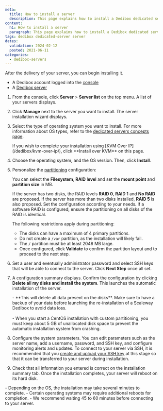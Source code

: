 ```yaml
---
meta:
  title: How to install a server 
  description: This page explains how to install a Dedibox dedicated server
content:
  h1: How to install a server 
  paragraph: This page explains how to install a Dedibox dedicated server
tags: dedibox dedicated-server server 
dates:
  validation: 2024-02-12
  posted: 2021-06-11
categories:
  - dedibox-servers
---
```


After the delivery of your server, you can begin installing it.

<Macro id="requirements" />

- A Dedibox account logged into the [console](https://console.online.net/)
- A [Dedibox server](/dedibox/dedicated-servers/how-to/order-a-server)

1. From the console, click **Server** > **Server list** on the top menu. A list of your servers displays.
2. Click **Manage** next to the server you want to install. The server installation wizard displays.
3. Select the type of operating system you want to install.
    <Message type="tip">
      For more information about OS types, refer to the [dedicated servers concepts page](/dedibox/dedicated-servers/concepts/#os-type).
    </Message>

    <Message type="note">
      If you wish to complete your installation using [KVM Over IP](/dedibox/kvm-over-ip/), click **Install over KVM** on this page.
    </Message>
4. Choose the operating system, and the OS version. Then, click **Install**. 
5. Personalize the [partitioning](/dedibox/dedicated-servers/concepts/#partioning) configuration:

    You can select the **Filesystem**, **RAID level** and set the **mount point** and **partition size** in MB.

    If the server has two disks, the RAID levels **RAID 0**, **RAID 1** and **No RAID** are proposed. If the server has more than two disks installed, **RAID 5** is also proposed. Set the configuration according to your needs. If a software RAID is configured, ensure the partitioning on all disks of the RAID is identical.

    The following restrictions apply during partitioning:
      - The disks can have a maximum of 4 primary partitions.
      - Do not create a `/var` partition, as the installation will likely fail.
      - The `/` partition must be at least 2048 MB large.
      - Once configured, click **Validate** to confirm the partition layout and to proceed to the next step.

6. Set a user and eventually administrator password and select SSH keys that will be able to connect to the server. Click **Next Step** once all set.
7. A configuration summary displays. Confirm the configuration by clicking **Delete all my disks and install the system**. This launches the automatic installation of the server.

    <Message type="important">
      - **This will delete all data present on the disks**. Make sure to have a backup of your data before launching the re-installation of a Scaleway Dedibox to avoid data loss. <br /><br />
      - When you start a CentOS installation with custom partitioning, you must keep about 5 GB of unallocated disk space to prevent the automatic installation system from crashing.
    </Message>
8. Configure the system parameters. You can edit parameters such as the server name, add a username, password, and SSH key, and configure monitoring alerts and updates.
    <Message type="note">
      To connect to your server via SSH, it is recommended that you [create and upload your SSH key](/dedibox-console/account/how-to/upload-an-ssh-key/) at this stage so that it can be transferred to your server during installation.
    </Message>
9. Check that all information you entered is correct on the installation summary tab.
    Once the installation completes, your server will reboot on its hard disk.

<Message type="note">
  - Depending on the OS, the installation may take several minutes to complete.
  - Certain operating systems may require additional reboots for completion.
  - We recommend waiting 45 to 60 minutes before connecting to your server.
</Message>


